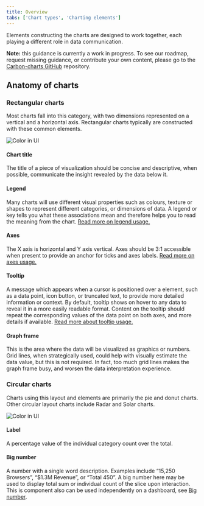 ```yaml
---
title: Overview
tabs: ['Chart types', 'Charting elements']
---
```


<PageDescription>

Elements constructing the charts are designed to work together, each playing a different role in data communication.

</PageDescription>

<InlineNotification>

**Note:** this guidance is currently a work in progress. To see our roadmap, request missing guidance, or contribute your own content, please go to the [Carbon-charts GitHub](https://github.com/carbon-design-system/carbon-charts) repository.

</InlineNotification>

## Anatomy of charts

### Rectangular charts

Most charts fall into this category, with two dimensions represented on a vertical and a horizontal axis. Rectangular charts typically are constructed with these common elements.

![Color in UI](images/charts-overview-elements.png)

<Caption></Caption>

#### Chart title

The title of a piece of visualization should be concise and descriptive, when possible, communicate the insight revealed by the data below it.

#### Legend 

Many charts will use different visual properties such as colours, texture or shapes to represent different categories, or dimensions of data. A legend or key tells you what these associations mean and therefore helps you to read the meaning from the chart. [Read more on legend usage.](../legends)

#### Axes

The X axis is horizontal and Y axis vertical. Axes should be 3:1 accessible when present to provide an anchor for ticks and axes labels. [Read more on axes usage.](../axis-and-labels)

#### Tooltip

A message which appears when a cursor is positioned over a element, such as a data point, icon button, or truncated text, to provide more detailed information or context. By default, tooltip shows on hover to any data to reveal it in a more easily readable format. Content on the tooltip should repeat the corresponding values of the data point on both axes, and more details if available. [Read more about tooltip usage.](../tooltips)

#### Graph frame

This is the area where the data will be visualized as graphics or numbers. Grid lines, when strategically used, could help with visually estimate the data value, but this is not required. In fact, too much grid lines makes the graph frame busy, and worsen the data interpretation experience.

### Circular charts

Charts using this layout and elements are primarily the pie and donut charts. Other circular layout charts include Radar and Solar charts.

![Color in UI](images/charts-overview-elements-circle.png)

<Caption></Caption>

#### Label

A percentage value of the individual category count over the total.

#### Big number

A number with a single word description. Examples include “15,250 Browsers”, “\$1.3M Revenue”, or “Total 450”. A big number here may be used to display total sum or individual count of the slice upon interaction. This is component also can be used independently on a dashboard, see [Big number]().
